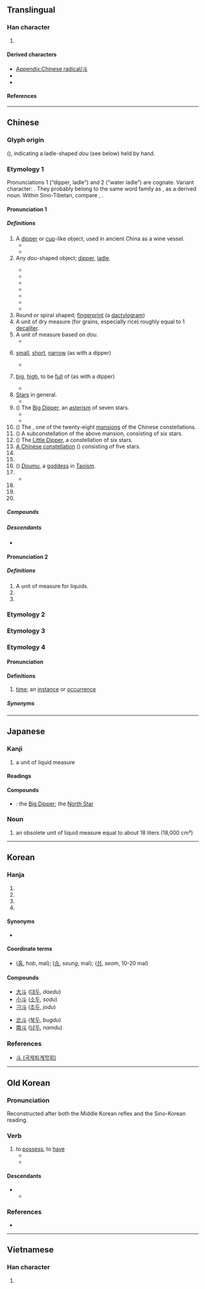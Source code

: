{{also|鬥|头}}
{{character info}}
{{character info|⽃}}
==Translingual==
{{stroke order|type=animate}}
{{ja-forms|[[闘]]|[[斗]]|[[鬥]]/[[鬭]]}}

===Han character===
{{Han char|rn=68|rad=斗|as=00|sn=4|four=34000|canj=YJ|ids=⿻⿻㇀丨⺀}}

# {{mul-kangxi radical-def}}

====Derived characters====
* [[Appendix:Chinese radical/斗]]
* {{l|mul|[[𬽫]], [[呌]], [[㘰]], [[𡯏]], [[㞳]], [[𢗸]], [[㳆]], [[𭷾]], [[阧]], [[䢏]], [[𪰍]], [[枓]], [[𭮃]], [[𣬯]], [[炓]], [[𤓺]], [[㸯]], [[㺶]], [[𦙒]], [[𤯘]], [[䀞]], [[𥐿]], [[科]], [[𧘞]], [[𭑎]], [[紏]], [[蚪]], [[𧠕]], [[䚵]]([[𬣟]]), [[𧴼]], [[﨣]], [[𧿫]], [[酙]], [[𬻢]], [[𠒚]], [[鈄]]([[钭]]), [[𫖗]], [[𬖠]], [[𩫄]], [[𩰮]], [[魁]], [[𩵬]], [[𩿚]], [[𪌉]], [[𣙞]], [[𪖘]], [[𮯁]]}}
* {{l|mul|[[𩑯]], [[𬷄]], [[乧]], [[𣃜]], [[𥁇]], [[㖍]], [[𡗴]], [[𡰷]], [[戽]], [[𦮜]], [[𫁵]], [[𮪿]], [[𪚛]], [[閗]]([[𫔯]]), [[鬦]]}}

====References====
{{Han ref|kx=0477.240|dkj=13489|dj=0835.270|hdz=32252.010|uh=6597}}

----

==Chinese==

===Glyph origin===
{{Han etym}}
{{liushu|p}} (''{{w|Shuowen}}''), indicating a ladle-shaped ''dou'' (see below) held by hand.

===Etymology 1===
{{zh-forms|alt=𤣫,𠦁,𣁬}}
Pronunciations 1 (“dipper, ladle”) and 2 (“water ladle”) are cognate. Variant character: {{zh-l|枓|ladle}}. They probably belong to the same word family as {{och-l|注|to pour}}, as a derived noun. Within Sino-Tibetan, compare {{cog|bo|ཆུ||water}}, {{m|bo|འཆུ||to scoop up, to ladle water}}.

====Pronunciation 1====
{{zh-pron
|m=dǒu
|ma=Zh-dòu.ogg
|m-s=dou3
|dg=
|c=dau2
|c-t=eu2
|g=deu3
|h=pfs=téu;gd=dêu3
|j=dou2
|mb=dě
|md=dāu
|mn=táu/xm,zz,tw:tó͘/qz:tió
|mn_note=táu - vernacular; tó͘/tió - literary
|w=2teu
|x=dou3
|mc=y
|oc=1,1
|cat=n,a,pn
}}

=====Definitions=====
{{zh-hanzi}}
{{zh-wp|zh|yue}}

# A [[dipper]] or [[cup]]-like object, used in ancient China as a wine vessel.
#* {{zh-x|斗量|to measure with ''dou''; numerous}}
#* {{zh-x|斗筲|''dou'' and ''xiao''; humble; insignificant}}
# Any ''dou''-shaped object; [[dipper]], [[ladle]].
#: {{zh-x|漏斗|funnel}}
#: {{zh-x|熨斗|flatiron}}
#* {{zh-x|煙斗|tobacco pipe}}
#* {{zh-x|風斗|wind scoop}}
#* {{zh-x|水斗|water ladle}}
#* {{zh-x|墨斗|carpenter's ink marker}}
#* {{zh-x|抽斗|drawer}}
#* {{zh-x|斗笠|wide-brimmed rain hat}}
#* {{zh-x|斗篷|cape, cloak}}
# Round or spiral shaped; [[fingerprint]] (a [[dactylogram]])
# A unit of dry measure (for grains, especially rice) roughly equal to 1 [[decaliter]].
# A unit of measure based on ''dou''.
#* {{zh-x|升斗|''sheng'' and ''dou''; a small amount}}
# {{lb|zh|figurative}} [[small]], [[short]], [[narrow]] (as with a dipper)
#* {{zh-x|斗室|small room}}
# {{lb|zh|figurative}} [[big]], [[high]], to be [[full]] of (as with a dipper)
#* {{zh-x|斗膽|venture; boldly}}
# [[star|Star]]s in general.
#* {{zh-x|星斗|stars}}
# ({{zh-l|*北斗}}) The [[Big Dipper]], an [[asterism]] of seven stars.
#* {{zh-x|星移斗轉|passage of time}}
#* {{zh-x|泰斗|the leading authority}}
# ({{zh-l|*斗宿}}) The {{w|Dipper (Chinese constellation)}}, one of the twenty-eight [[mansion]]s of the Chinese constellations.
# ({{zh-l|*南斗}}) A subconstellation of the above mansion, consisting of six stars.
# ({{zh-l|*小北斗}}) The [[Little Dipper]], a constellation of six stars.
# [[w:zh:斗 (星官)|A Chinese constellation]] ({{zh-l|*星官}}) consisting of five stars.
# {{zh-abbrev|刁斗|[[cauldron]], [[cymbal]]}}
# {{zh-abbrev|科斗|tadpole}}
# ({{zh-l|*斗姆}}) [[w:zh:斗姆|''Doumu'']], a [[goddess]] in [[Taoism]].
# {{zh-alt-form|*枓|the system of [[wood]] [[bracket]]s on the top of a [[column]] supporting the [[crossbeam]]}}
#* {{zh-x|斗拱|corbel bracket}}
# {{zh-alt-form|陡|steep, cliffy}}
# {{zh-alt-form|陡|suddenly, in a sudden}}
# {{zh-alt-form|抖|to tremble, to shake off}}

=====Compounds=====
{{zh-der|升斗之祿|尺寸斗粟|告天拜斗|刁斗|巴斗|五斗米道|升斗小民|公斗|八斗才|八斗之才|志沖斗牛|五斗米|北斗七星|一天星斗|五斗櫃|孔章望斗|尺板斗食|五斗折腰|升斗|家無斗儲|山斗|久仰山斗|南箕北斗|五斗解酲|大斗小秤|大斗|尺布斗粟|八斗陳思|北斗|冰斗|八斗子|斗魁|斗方|斗渠|斗粟尺布|星移斗轉|秤平斗滿|斗筲之輩|斗酒隻雞|斗筲之材|步斗踏罡|斗室生輝|栽觔斗|戽斗|斗筲小器|泰山北斗|斗杓|文章星斗|日進斗金|氣沖牛斗|斗筲之才|搬斗|氣沖斗牛|斗香|斗箕|漏斗管|煙斗|步罡踏斗|斗牛|斗絕|斗山|斗儲|斗笠|滴水漏斗|斗筲|斗極|火斗|斗筲之徒|熨斗|打筋斗|摔筋斗|斗栱|拜斗|斗門|斗食|玉斗|才儲八斗|斗城|斗拱|穿跟斗|橡斗|積金至斗|移星換斗|科斗書|斗概|科斗文|掊斗折衡|折腰五斗|無梁斗|斗筲役|氣吞牛斗|漏斗器|斗轉參橫|抽斗|斗轉星移|斗杓轉勢|斗酒百篇|斗柄|畚斗|斗升之祿|斗酒學士|星斗|珠斗爛班|斗室|斗南|番張跟斗|折腰升斗|斗篷|才當曹斗|斗藪|掛斗|斗升之水|斗斛之祿|斗重山齊|斗燈|才高八斗|斗居|斗膽|斗絕一隅|沒量斗|斗筲穿窬|斗蓬裝|泰斗|斗紋|斗店|漏斗|斗頓|斗粟囊金|斗府|斗帳|斗齋|斗車|斗升|斗量車載|斗酒|斗筲之器|斗筲之人|斗杓東指|斗方名士|斗子|斗大|斗南一人|氣克斗牛|熅斗|斗然|銅斗家計|翻跟斗|翻筋斗|老斗|菸斗|維斗|筲斗|車載斗量|腮斗|笆斗|墨斗魚|墨斗|金印如斗|筋斗雲|箕斗|菸斗絲|觔斗|門斗|風斗|香斗|膽大如斗|電熨斗|雙柑斗酒|紫微斗數|阿斗|鐎斗|錢過北斗|銅斗家私|銅斗兒|金斗|車斗|豐城貫斗|翻過筋斗|筋斗|觔斗雲|斗湖堤|三斗坪|斗六|不為五斗米折腰|斗姥|斗姥元君|便斗|拋輾斗:pha-liàn-táu;Min Nan|捙畚斗:chhia-pùn-táu;Min Nan}}

=====Descendants=====
{{q|Unit of dry measure}}
* {{desc|txb|tau|bor=1}}

====Pronunciation 2====
{{zh-pron
|m=zhǔ
|oc=2,n
|cat=n,a,pn
}}

=====Definitions=====
{{zh-hanzi}}

# A unit of measure for liquids.
# {{zh-alt-form|*枓|ladle or spoon used for [[scooping]] water}}
# {{zh-alt-form|主|master, God}}

===Etymology 2===
{{zh-see|鬥}}

===Etymology 3===
{{zh-see|陡|ss}}

===Etymology 4===
{{zh-forms|alt=搗,捯}}
{{rfe|zh}}

====Pronunciation====
{{zh-pron
|mn=táu
|cat=cls
}}

====Definitions====
{{zh-hanzi}}

# {{lb|zh|Hokkien}} [[time]]; an [[instance]] or [[occurrence]]

=====Synonyms=====
{{zh-dial|次}}

{{zh-cat|Intermediate}}

----

==Japanese==
{{wp|lang=ja}}

===Kanji===
{{ja-kanji|grade=c|rs=斗00}}

# a unit of liquid measure

====Readings====
{{ja-readings
|goon=つ
|kanon=とう
|kanyoon=と
|kun=ます-, ひしゃく-, とます-
}}

====Compounds====
{{der-top|Compounds}}
* {{ja-r|北%斗|ほく%と}}: the [[Big Dipper]]; the [[North Star]]
{{der-bottom}}

===Noun===
{{ja-noun|と}}

# an obsolete unit of liquid measure equal to about 18 liters (18,000 cm³)

----

==Korean==

===Hanja===
{{ko-hanja|말|두}}

# {{hanja form of|두|[[measure]] of about 18 [[liter]]s; such measuring vessel}}
# {{hanja form of|두|[[cauldron]]; [[cymbal]]}}
# {{hanja form of|두|[[dipper]], [[ladle]]}}
# {{hanja form of|두|[[asterism]] around [[Polaris]] such as [[Big Dipper]] and [[Little Dipper]]}}

====Synonyms====
* {{sense|cauldron}} {{l|ko|刁}}

====Coordinate terms====
* {{sense|unit}} {{l|ko|合}} ([[홉]], ''hob'', {{frac|100}} mal); {{l|ko|升}} ([[승]], ''seung'', {{frac|10}} mal); {{l|ko|石}} ([[섬]], ''seom'', 10-20 mal)

====Compounds====
{{top2}}
* [[大斗]] ([[대두]], ''daedu'')
* [[小斗]] ([[소두]], ''sodu'')
* [[刁斗]] ([[조두]], ''jodu'')
{{mid2}}
* [[北斗]] ([[북두]], ''bugdu'')
* [[南斗]] ([[남두]], ''namdu'')
{{bottom}}

===References===
* [https://web.archive.org/web/20160304095655/http://www.toegye.ne.kr/dic/read_dic.asp?table=board&page=1&m_no=4471&str1=2&str2=%E5%88%81 斗 (국제퇴계학회)]

----

==Old Korean==

===Pronunciation===
Reconstructed {{IPAfont|*twu-}} after both the Middle Korean reflex and the Sino-Korean reading.

===Verb===
{{head|oko|verb|tr=*twu-}}

# to [[possess]], to [[have]]
#* {{quote-book|oko|year=c. 1170|title=Interpretive ''{{w|gugyeol}}'' glosses to the {{w|Avatamsaka Sutra}}, vol. 35|page=12:02—03|text=[[當]]<sup>[[爲]][[隱]][[矣]][[隱]]</sup>[[天下]]<sup>[[乙]]</sup>[有]<sup>'''斗'''[[賜]][[爲]][[旀]]</sup>|tr=TANG-hwo-n to-y-n THYEN.HA-r '''twu'''-si-wo-mye|t=Now in this moment, [I] '''possess''' all under heaven|footer=(N.B. Gugyeol glyphs are given in non-abbreviated forms. Bracketed terms were ignored when read.)}}
#* {{quote-book|oko|year=c. 1170|title=Interpretive ''{{w|gugyeol}}'' glosses to the {{w|Avatamsaka Sutra}}, vol. 35|page=26:11—12|text=[[十尸|十]]<sup>[[十尸|尸]]</sup> [[種叱|種]]<sup>[[種叱|叱]]</sup>[[無盡]]<sup>乙</sup>[有]<sup>'''斗'''[[良]]</sup>|tr=YEl KAc MWU.CIN-ur '''twu'''-e|t=It '''has''' ten kinds of inexhaustibilities|footer=(N.B. Gugyeol glyphs are given in non-abbreviated forms. Bracketed terms were ignored when read.)}}

====Descendants====
* {{desc|okm|두다〮|tr=twùtá|t=to place}}
** {{desc|ko|두다|t=to place}}

===References===
* {{cite-book|author={{lang|ko|황선엽}} (Hwang Seon-yeop), {{lang|ko|이전경}} (Yi Jeon-gyeong), {{lang|ko|하귀녀}} (Ha Gwi-nyeo), {{lang|ko|이용}} (Yi Yong), {{lang|ko|박진호}} (Park Jin-ho), {{lang|ko|김성주}} (Kim Seong-ju), {{lang|ko|장경준}} (Jang Gyeong-jun), {{lang|ko|서민욱}} (Seo Min-uk), {{lang|ko|이지영}} (Yi Ji-yeong), {{lang|ko|서형국}} (Seo Hyeong-guk).|title={{lang|ko|석독구결사전/釋讀口訣辭典}}|trans-title=Dictionary of interpretive ''gugyeol''|publisher=Bakmunsa|year=2009|isbn=978-89-94024-04-2|pages=76—84}}

----

==Vietnamese==

===Han character===
{{vi-readings|reading=đẩu, đấu, điếu, tẩu|rs=斗00}}

# {{rfdef|vi|sort=斗00}}

[[Category:CJKV radicals| ]]